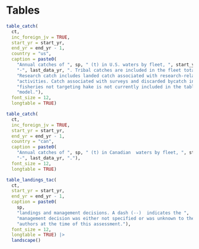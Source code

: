 \newpage

\rfoot{Tables}

# Tables {#sec:tables}

```r
table_catch(
  ct,
  inc_foreign_jv = TRUE,
  start_yr = start_yr,
  end_yr = end_yr - 1,
  country = "us",
  caption = paste0(
    "Annual catches of ", sp, " (t) in U.S. waters by fleet, ", start_yr,
    "-", last_data_yr, ". Tribal catches are included in the fleet totals. ",
    "Research catch includes landed catch associated with research-related ",
    "activities. Catch associated with surveys and discarded bycatch in ",
    "fisheries not targeting hake is not currently included in the table or ",
    "model."),
  font_size = 12,
  longtable = TRUE)
```

\clearpage

```r
table_catch(
  ct,
  inc_foreign_jv = TRUE,
  start_yr = start_yr,
  end_yr = end_yr - 1,
  country = "can",
  caption = paste0(
    "Annual catches of ", sp, " (t) in Canadian  waters by fleet, ", start_yr,
    "-", last_data_yr, "."),
  font_size = 12,
  longtable = TRUE)
```


```r
table_landings_tac(
  ct,
  start_yr = start_yr,
  end_yr = end_yr - 1,
  caption = paste0(
    sp,
    "landings and management decisions. A dash (--)  indicates the ",
    "management decision was either not specified or was unknown to the ",
    "authors at the time of this assessment."),
  font_size = 12,
  longtable = TRUE) |> 
  landscape()
```

<!-- ```{r main-sampling-history-table, results = "asis", echo = FALSE} -->
<!-- table_sampling_history( -->
<!--   sampling_history_df, -->
<!--   xcaption = paste0( -->
<!--     "Annual summary of U.S. and Canadian fishery sampling included in this ", -->
<!--     "stock assessment by fleet. Majority of values are reported as number of ", -->
<!--     "hauls but U.S. shore-based and Canadian shoreside fleets are reported ", -->
<!--     "as the number of trips. A dash (--) indicates there was no sampled ", -->
<!--     "catch. The number of fish with otoliths sampled per haul has varied ", -->
<!--     "over time but is typically small."), -->
<!--   xlabel = "tab:main-sampling-history", -->
<!--   font.size = 8, -->
<!--   space.size = 10) -->
<!-- ``` -->
<!-- \clearpage -->

<!-- \begin{landscape} -->
<!-- \pagestyle{mylandscape} -->
<!-- \centering -->
<!-- ```{r main-us-cp-age-data-table, results = "asis", echo = FALSE} -->
<!-- make.us.age.data.table( -->
<!--   us_cp_age_df, -->
<!--   fleet = 1, -->
<!--   start_yr = end_yr - num_recent_yrs, -->
<!--   end_yr = last_data_yr, -->
<!--   xcaption = paste0( -->
<!--     "Recent age-proportion data used in the assessment for the U.S. ", -->
<!--     "Catcher-Processor fleet. Proportions are calculated from numbers of ", -->
<!--     "individuals in each age group. Age 15 is an accumulator group."), -->
<!--   xlabel = "tab:main-us-cp-age-data", -->
<!--   font.size = 10, -->
<!--   space.size = 11, -->
<!--   decimals = 2) -->
<!-- ``` -->

<!-- ```{r main-us-ms-data-table, results = "asis", echo = FALSE} -->
<!-- make.us.age.data.table( -->
<!--   us_ms_age_df, -->
<!--   fleet = 2, -->
<!--   start_yr = end_yr - num_recent_yrs, -->
<!--   end_yr = last_data_yr, -->
<!--   xcaption = paste0( -->
<!--     "Recent age-proportion data used in the assessment for the U.S. ", -->
<!--     "Mothership fleet. Proportions are calculated from numbers of ", -->
<!--     "individuals in each age group. Age 15 is an accumulator group."), -->
<!--   xlabel = "tab:main-us-ms-age-data", -->
<!--   font.size = 10, -->
<!--   space.size = 11, -->
<!--   decimals = 2) -->
<!-- ``` -->
<!-- \end{landscape} -->
<!-- \pagestyle{fancy} -->

<!-- \begin{landscape} -->
<!-- \pagestyle{mylandscape} -->
<!-- \centering -->
<!-- ```{r main-us-shore-age-data-table, results = "asis", echo = FALSE} -->
<!-- make.us.age.data.table( -->
<!--   us_ss_age_df, -->
<!--   fleet = 3, -->
<!--   start_yr = end_yr - num_recent_yrs, -->
<!--   end_yr = last_data_yr, -->
<!--   xcaption = paste0( -->
<!--     "Recent age-proportion data used in the assessment for the U.S. ", -->
<!--     "Shore-Based fleet. Proportions are calculated from numbers of ", -->
<!--     "individuals in each age group. Age 15 is an accumulator group."), -->
<!--   xlabel = "tab:main-us-shore-age-data", -->
<!--   font.size = 10, -->
<!--   space.size = 11, -->
<!--   decimals = 2) -->
<!-- ``` -->

<!-- ```{r main-can-shore-age-data-table, results = "asis", echo = FALSE} -->
<!-- make.can.age.data.table( -->
<!--   can_ages_lst, -->
<!--   can_ss_num_fish, -->
<!--   fleet = 1, -->
<!--   start_yr = end_yr - num_recent_yrs, -->
<!--   end_yr = last_data_yr, -->
<!--   xcaption = paste0( -->
<!--     "Recent age-proportion data used in the assessment for the Canadian ", -->
<!--     "Shoreside fleet. Proportions are calculated from numbers of individuals ", -->
<!--     "in each age group. Age 15 is an accumulator group."), -->
<!--   xlabel = "tab:main-can-shore-age-data", -->
<!--   font.size = 10, -->
<!--   space.size = 11, -->
<!--   decimals = 2) -->
<!-- ``` -->
<!-- \end{landscape} -->
<!-- \pagestyle{fancy} -->

<!-- \begin{landscape} -->
<!-- \pagestyle{mylandscape} -->
<!-- \centering -->
<!-- ```{r main-can-ft-age-data-table, results = "asis", echo = FALSE} -->
<!-- make.can.age.data.table( -->
<!--   can_ages_lst, -->
<!--   can_ft_num_fish, -->
<!--   fleet = 2, -->
<!--   start_yr = end_yr - num_recent_yrs, -->
<!--   end_yr = last_data_yr, -->
<!--   xcaption = paste0( -->
<!--     "Recent age-proportion data used in the assessment for the Canadian ", -->
<!--     "freezer-trawler fleet. Proportions are calculated from numbers of ", -->
<!--     "individuals in each age group. Age 15 is an accumulator group."), -->
<!--   xlabel = "tab:main-can-ft-age-data", -->
<!--   font.size = 10, -->
<!--   space.size = 11, -->
<!--   decimals = 2) -->
<!-- ``` -->

<!-- \clearpage -->

<!-- ```{r main-all-age-data-fishery-table, results = "asis", echo = FALSE} -->
<!-- make.input.age.data.table( -->
<!--   base_model, -->
<!--   fleet = 1, -->
<!--   start_yr = start_yr_age_comps, -->
<!--   end_yr = last_data_yr, -->
<!--   csv.dir = output_csv_dir, -->
<!--   xcaption = paste0( -->
<!--     "Aggregated fishery age-proportion data used in the base model. ", -->
<!--     "Proportions are calculated from numbers of individuals in each age ", -->
<!--     "group where the contributions from each fleet are weighted by the ", -->
<!--     "catch in that fleet. Sample sizes are sum of hauls and trips from ", -->
<!--     "individual fleets (shown in preceding tables) as described in ", -->
<!--     "Section~\\@ref(sec:data-fishery-biological-data). Age 15 is an ", -->
<!--     "accumulator group for comparing observed and expected proportions."), -->
<!--   xlabel = "tab:main-all-age-data-fishery", -->
<!--   font.size = 10, -->
<!--   space.size = 11, -->
<!--   decimals = 2) -->
<!-- ``` -->
<!-- \end{landscape} -->
<!-- \pagestyle{fancy} -->
<!-- \clearpage -->

<!-- \begin{landscape} -->
<!-- \pagestyle{mylandscape} -->
<!-- \centering -->
<!-- ```{r main-all-age-survey-table, results = "asis", echo = FALSE} -->
<!-- make.input.age.data.table( -->
<!--   base_model, -->
<!--   fleet = 2, -->
<!--   start_yr = survey_start_yr, -->
<!--   end_yr = survey_end_yr, -->
<!--   csv.dir = output_csv_dir, -->
<!--   xcaption = paste0( -->
<!--     "Survey age-proportion data used in the base model. Proportions are ", -->
<!--     "calculated from numbers of individuals in each age group. Age 15 is an ", -->
<!--     "accumulator group."), -->
<!--   xlabel = "tab:main-all-age-data-survey", -->
<!--   font.size = 10, -->
<!--   space.size = 11, -->
<!--   decimals = 2) -->
<!-- ``` -->
<!-- \end{landscape} -->
<!-- \pagestyle{fancy} -->

<!-- ```{r main-survey-history-table, results = "asis", echo = FALSE} -->
<!-- make.survey.history.table( -->
<!--   survey_history_df, -->
<!--   base_model$dat$CPUE, -->
<!--   digits = 3, -->
<!--   xcaption = paste0( -->
<!--     "Summary of the acoustic surveys from ", survey_start_yr, " to ", -->
<!--     survey_end_yr, "."), -->
<!--   xlabel = "tab:main-survey-history", -->
<!--   font.size = 10, -->
<!--   space.size = 11) -->
<!-- ``` -->

<!-- ```{r main-survey-by-country-table, results = "asis", echo = FALSE} -->
<!-- make.survey.by.country.table( -->
<!--   survey_by_country_df, -->
<!--   digits = 3, -->
<!--   xcaption = paste0( -->
<!--     "Summary of the acoustic survey age-2+ biomass attributed to each ", -->
<!--     "country."), -->
<!--   xlabel = "tab:main-survey-by-country", -->
<!--   font.size = 10, -->
<!--   space.size = 12) -->
<!-- ``` -->


<!-- ```{r main-maturity-ogives-table, results = "asis", echo = FALSE} -->
<!-- make.maturity.ogives.table( -->
<!--   maturity.ogives, -->
<!--   xcaption = paste0( -->
<!--     "Information on maturity and fecundity used in this assessment as shown ", -->
<!--     "in Figure~\\@ref(fig:main-maturity). The sample sizes refer to the ", -->
<!--     "subset of samples in Table~\\@ref(tab:main-ovaries) for which age ", -->
<!--     "readings and histological estimates of maturity have been completed. ", -->
<!--     "The mean weight (kg) is based on a much larger set of samples. Mean ", -->
<!--     "fecundity is the product of maturity and mean weight but note that ", -->
<!--     "year-specific fecundities from ", start_yr_age_comps, "--", last_data_yr, -->
<!--     " were used in the stock assessment. The values reported for ages 15 ", -->
<!--     "and above represent the average across all samples in this range."), -->
<!--   xlabel = "tab:main-ogives", -->
<!--   font.size = 10, -->
<!--   space.size = 11) -->
<!-- ``` -->

<!-- ```{r main-ovaries-table, results = "asis", echo = FALSE} -->
<!-- make.maturity.samples.table( -->
<!--   ovary_samples_df, -->
<!--   xcaption = paste0( -->
<!--     "Number of ", sp, " ovaries collected for histological analysis. The ", -->
<!--     "maturity ogive was determined from a subset of these samples (up to ", -->
<!--     "and including 2017; @JTC2018).", -->
<!--   xlabel = "tab:main-ovaries", -->
<!--   font.size = 10, -->
<!--   space.size = 11) -->
<!-- ``` -->
<!-- \clearpage -->

<!-- ```{r main-parameters-estimated-summary-table, results = "asis", echo = FALSE} -->
<!-- table_param_est_bounds( -->
<!--   base_model, -->
<!--   start.rec.dev.yr = recruit_dev_start_yr, -->
<!--   end.rec.dev.yr = end_yr - 1, -->
<!--   digits = 2, -->
<!--   xcaption = paste0( -->
<!--     "Summary of estimated model parameters and priors in the base model. ", -->
<!--     "The beta prior is parameterized with a mean and standard deviation. ", -->
<!--     "The lognormal prior is parameterized with the median and standard ", -->
<!--     "deviation in log space."), -->
<!--   xlabel = "tab:main-params-est-summary", -->
<!--   font.size = 10, -->
<!--   space.size = 11) -->
<!-- ``` -->

<!-- \clearpage -->

<!-- ```{r main-assessment-changes-table, results = "asis", echo = FALSE} -->
<!-- make.assessment.changes.table( -->
<!--   assess_changes_df, -->
<!--   xcaption = paste0( -->
<!--     "Annual changes in the modeling framework used to assess ", sp, " since ", -->
<!--     "2011. Methods used to weight the age-composition data (Comp Method), ", -->
<!--     "i.e., McAllister-Ianelli (MI) and Dirichlet-multinomial (D-M) ", -->
<!--     "approaches, are explained in the main text. The MCMC column gives the ", -->
<!--     "number of Markov chain Monte Carlo samples used to describe model ", -->
<!--     "results and produce statistical inference."), -->
<!--   xlabel = "tab:main-assessment-changes", -->
<!--   font.size = 10, -->
<!--   space.size = 11) -->
<!-- ``` -->
<!-- \clearpage -->

<!-- \begin{landscape} -->
<!-- \pagestyle{mylandscape} -->
<!-- \centering -->
<!-- ```{r main-est-numbers-at-age-table, results = "asis", echo = FALSE} -->
<!-- atage_table( -->
<!--   base_model, -->
<!--   table_type = 1, -->
<!--   end_yr = end_yr, -->
<!--   xcaption = paste0( -->
<!--     "Estimated numbers-at-age at the beginning of the year from the base ", -->
<!--     "model (posterior medians; million)."), -->
<!--   xlabel = "tab:main-est-numbers-at-age", -->
<!--   font_size = 9, -->
<!--   space_size = 10) -->
<!-- ``` -->
<!-- \end{landscape} -->
<!-- \pagestyle{fancy} -->
<!-- \clearpage -->

<!-- \begin{landscape} -->
<!-- \pagestyle{mylandscape} -->
<!-- \centering -->
<!-- ```{r main-est-biomass-at-age-table, results = "asis", echo = FALSE} -->
<!-- atage_table( -->
<!--   base_model, -->
<!--   table_type = 5, -->
<!--   end_yr = end_yr, -->
<!--   xcaption = paste0( -->
<!--     "Estimated total biomass-at-age at the beginning of the year from the ", -->
<!--     "base model (posterior medians; thousand t)."), -->
<!--   xlabel = "tab:main-est-biomass-at-age", -->
<!--   font_size = 9, -->
<!--   space_size = 10) -->
<!-- ``` -->
<!-- \end{landscape} -->
<!-- \pagestyle{fancy} -->

<!-- \begin{landscape} -->
<!-- \pagestyle{mylandscape} -->
<!-- \centering -->
<!-- ```{r main-est-exp-rate-at-age-table, results = "asis", echo = FALSE} -->
<!-- atage_table( -->
<!--   base_model, -->
<!--   table_type = 2, -->
<!--   end_yr = end_yr - 1, -->
<!--   digits = 2, -->
<!--   xcaption = paste0( -->
<!--     "Estimated exploitation-fraction-at-age (catch-at-age divided by ", -->
<!--     "biomass-at-age at the beginning of the year) presented as a percentage ", -->
<!--     "for each year from the base model (posterior medians; percentage of ", -->
<!--     "age class removed by fishing)."), -->
<!--   xlabel = "tab:main-est-exp-rate-at-age", -->
<!--   font_size = 9, -->
<!--   space_size = 10) -->
<!-- ``` -->
<!-- \end{landscape} -->
<!-- \pagestyle{fancy} -->

<!-- \begin{landscape} -->
<!-- \pagestyle{mylandscape} -->
<!-- \centering -->
<!-- ```{r main-est-catch-at-age-table, results = "asis", echo = FALSE} -->
<!-- atage_table( -->
<!--   base_model, -->
<!--   table_type = 3, -->
<!--   end_yr = end_yr - 1, -->
<!--   xcaption = paste0( -->
<!--     "Estimated catch-at-age in numbers for each year from the base model ", -->
<!--     "(posterior medians; thousands)."), -->
<!--   xlabel = "tab:main-est-catch-at-age", -->
<!--   font_size = 6, -->
<!--   space_size = 7) -->
<!-- ``` -->
<!-- \end{landscape} -->
<!-- \pagestyle{fancy} -->

<!-- \begin{landscape} -->
<!-- \pagestyle{mylandscape} -->
<!-- \centering -->
<!-- ```{r main-est-catch-at-age-biomass-table, results = "asis", echo = FALSE} -->
<!-- atage_table( -->
<!--   base_model, -->
<!--   table_type = 4, -->
<!--   end_yr = end_yr - 1, -->
<!--   xcaption = paste0( -->
<!--     "Estimated catch-at-age in total biomass for each year from the base ", -->
<!--     "model (posterior medians; t)."), -->
<!--   xlabel = "tab:main-est-catch-at-age-biomass", -->
<!--   font_size = 6, -->
<!--   space_size = 7) -->
<!-- ``` -->
<!-- \end{landscape} -->
<!-- \pagestyle{fancy} -->

<!-- \begin{landscape} -->
<!-- \pagestyle{mylandscape} -->
<!-- \centering -->
<!-- ```{r main-cohort-effects-table, results = "asis", echo = FALSE} -->
<!-- cohort_table( -->
<!--   base_model, -->
<!--   end_yr = end_yr, -->
<!--   cohorts = c(1999, 2010, 2014, 2016), -->
<!--   # csv_dir = output_csv_dir, -->
<!--   xcaption = paste0( -->
<!--     "Calculations showing changes in biomass at each age due to natural ", -->
<!--     "mortality and fishing for recent strong cohorts. Start Biomass is the ", -->
<!--     "biomass at the beginning of the year, Catch Weight is the catch for ", -->
<!--     "the cohort for the year, M is the biomass attributed to natural ", -->
<!--     "mortality, and Surviving Biomass is what survives to the end of the ", -->
<!--     "year. Surviving Biomass does not equal the Start Biomass in the ", -->
<!--     "following year because the empirical weights-at-age change ", -->
<!--     "between years. Estimated quantities are posterior medians."), -->
<!--   xlabel = "tab:main-cohort-effects", -->
<!--   font_size = 7, -->
<!--   space_size = 8) -->
<!-- ``` -->
<!-- \end{landscape} -->
<!-- \pagestyle{fancy} -->
<!-- \clearpage -->

<!-- ```{r main-median-posterior-table, results = "asis", echo = FALSE} -->
<!-- make.median.posterior.table( -->
<!--   base_model, -->
<!--   start_yr = start_yr, -->
<!--   end_yr = end_yr, -->
<!--   digits = 1, -->
<!--   csv.dir = output_csv_dir, -->
<!--   xcaption = paste0( -->
<!--     "Time series of median posterior population estimates from the base ", -->
<!--     "model. Relative spawning biomass is spawning biomass relative to the ", -->
<!--     "unfished equilibrium ($\\Bzero$). Total biomass includes females and ", -->
<!--     "males of ages 0 and above. Age-2+ biomass includes females and males ", -->
<!--     "ages 2 and above. Exploitation fraction is total catch divided by ", -->
<!--     "total age-2+ biomass. Relative fishing intensity is ", -->
<!--     "(1-SPR)/(1-SPR\\subscr{40\\%}) such that values below 100\\% ", -->
<!--     "represent fishing below $\\Fforty$. A dash (--) indicates a quantity ", -->
<!--     "requiring ", end_yr, " catch which has not taken place yet."), -->
<!--   xlabel = "tab:main-median-posterior", -->
<!--   font.size = 9, -->
<!--   space.size = 10) -->
<!-- ``` -->

<!-- \clearpage -->

<!-- ```{r main-ci-posterior-table, results = "asis", echo = FALSE} -->
<!-- make.ci.posterior.table( -->
<!--   base_model, -->
<!--   start_yr = start_yr, -->
<!--   end_yr = end_yr, -->
<!--   digits = 1, -->
<!--   xcaption = paste0( -->
<!--     "Time-series of 95\\% posterior credibility intervals for the quantities ", -->
<!--     "shown in Table \\@ref(tab:main-median-posterior). A dash (--) indicates ", -->
<!--     "a quantity requiring ", end_yr, " catch which has not taken place yet."), -->
<!--   xlabel = "tab:main-ci-posterior", -->
<!--   font.size = 8, -->
<!--   space.size = 9, -->
<!--   lower_col = "2.5%", -->
<!--   upper_col = "97.5%") -->
<!-- ``` -->

<!-- ```{r main-parameter-estimates, results = "asis", echo = FALSE} -->
<!-- table_param_est( -->
<!--   list(base_model, last_yr_base_model), -->
<!--   model_nms = c(base_model_name, last_yr_base_model_name), -->
<!--   end_yr = end_yr, -->
<!--   digits = 3, -->
<!--   rec_yrs = c(2010, 2014, 2016, 2020), -->
<!--   show_like = FALSE, -->
<!--   xcaption = -->
<!--     paste0( -->
<!--       "Select parameters, derived quantities, and reference point posterior ", -->
<!--       "median estimates for the (", end_yr, ") base model compared to the ", -->
<!--       "previous assessment's (", end_yr - 1, ") base model."), -->
<!--   xlabel = "tab:main-parameter-estimates", -->
<!--   font_size = 10, -->
<!--   space_size = 11) -->
<!-- ``` -->

<!-- ```{r main-reference-points-table, results = "asis", echo = FALSE} -->
<!-- table_reference_points.old( -->
<!--   base_model, -->
<!--   xcaption = paste0( -->
<!--     "Summary of median and 95\\% credibility intervals of equilibrium ", -->
<!--     "conceptual reference points for the base assessment model. ", -->
<!--     "Equilibrium reference points were computed using 1975--", end_yr - 1, -->
<!--     " averages for mean weight-at-age and baseline selectivity-at-age ", -->
<!--     "(1966--1990; prior to time-varying deviations.)"), -->
<!--   xlabel = "tab:main-reference-points", -->
<!--   font.size = 10, -->
<!--   space.size = 11, -->
<!--   placement = "h") -->
<!-- ``` -->

<!-- \clearpage -->

<!-- ```{r main-biomass-table, results = "asis", echo = FALSE} -->
<!-- table_decision( -->
<!--   base_model, -->
<!--   xcaption = paste0( -->
<!--       "Forecast quantiles of ", sp, "relative spawning biomass at the ", -->
<!--       "beginning of the year. Catch alternatives are based on: constant ", -->
<!--       "catches (rows ", ct_constant_str, "), including catch similar to ", -->
<!--       min(forecast_yrs_extra) - 1," (row~", letters[ct_actual_ind], -->
<!--       ") and to the TAC from ", min(forecast_yrs_extra) - 1," (row~", -->
<!--       letters[ct_tac_ind], "); and non-constant catches that result in ", -->
<!--       "annual 10\\% declines in catch (rows ", ct_reduction_str, -->
<!--       "), median relative fishing intensity of 100\\% (row ", -->
<!--       letters[ct_spr100_ind], "), median catch estimated via the default ", -->
<!--       "harvest policy (\\Ffortyten, row~", letters[ct_default_policy_ind], -->
<!--       "), and the fishing intensity that results in the median projected ", -->
<!--       "catch remaining the same in ", min(forecast_yrs_extra), " and ", -->
<!--       min(forecast_yrs_extra) + 1, " (row~", letters[ct_stable_ind], ")."), -->
<!--   xlabel = "tab:main-decisions-biomass", -->
<!--   font.size = 11, -->
<!--   space.size = 12, -->
<!--   type = "biomass", -->
<!--   placement = "tbp") -->
<!-- ``` -->

<!-- \clearpage -->

<!-- ```{r main-decisions-spr-table, results = "asis", echo = FALSE} -->
<!-- table_decision( -->
<!--   base_model, -->
<!--   xcaption = paste0( -->
<!--     "Forecast quantiles of ", sp, " relative fishing intensity ", -->
<!--     "(1-SPR)/(1-SPR\\subscr{40\\%}), expressed as a proportion, for the ", -->
<!--     min(forecast_yrs), "--", max(forecast_yrs) - 1, " catch alternatives ", -->
<!--     "presented in Table~\\@ref(tab:main-decisions-biomass). Values greater ", -->
<!--     "than 1 indicate relative fishing intensities greater than the ", -->
<!--     "$\\Fforty$ harvest policy calculated using baseline selectivity."), -->
<!--   xlabel = "tab:main-decisions-spr", -->
<!--   font.size = 11, -->
<!--   space.size = 12, -->
<!--   type = "spr", -->
<!--   placement = "tbp") -->
<!-- ``` -->

<!-- \clearpage -->

<!-- ```{r main-risk-forecast-year-1-table, results = "asis", echo = FALSE} -->
<!-- # Index in model$risks to use, e.g. 1 means forecast year 2 compared to -->
<!-- # forecast year 1 -->
<!-- table_risk( -->
<!--   base_model, -->
<!--   forecast_yrs, -->
<!--   index = 1, -->
<!--   xcaption = paste0( -->
<!--     "Probabilities related to spawning biomass, relative fishing intensity, " -->
<!--     "and the ", end_yr + 1, " default harvest policy catch for alternative ", -->
<!--     end_yr, " catch options (catch options explained in ", -->
<!--     "Table~\\@ref(tab:main-decisions-biomass))."), -->
<!--   xlabel = "tab:main-risk-year-1", -->
<!--   font.size = 11, -->
<!--   space.size = 13, -->
<!--   catch_col_width_cm = 1.9) -->
<!-- ``` -->

<!-- ```{r main-risk-forecast-year-2-table, results = "asis", echo = FALSE} -->
<!-- # Index in model$risks to use, e.g. 1 means forecast year 2 compared to -->
<!-- # forecast year 1 -->
<!-- table_risk( -->
<!--   base_model, -->
<!--   forecast_yrs, -->
<!--   index = 2, -->
<!--   xcaption = paste0( -->
<!--     "Probabilities related to spawning biomass, relative fishing intensity, ", -->
<!--     "and the ", end_yr + 2, " default harvest policy catch for alternative ", -->
<!--     end_yr + 1, " catch options, given the ", end_yr, " catch level shown ", -->
<!--     "in Table~\\@ref(tab:main-risk-year-1) (catch options explained in ", -->
<!--     "Table~\\@ref(tab:main-decisions-biomass))."), -->
<!--   xlabel = "tab:main-risk-year-2", -->
<!--   font.size = 11, -->
<!--   space.size = 13, -->
<!--   catch_col_width_cm = 1.9) -->
<!-- ``` -->

<!-- ```{r main-risk-forecast-year-3-table, results = "asis", echo = FALSE} -->
<!-- # Index in model$risks to use, e.g. 1 means forecast year 2 compared to -->
<!-- # forecast year 1 -->
<!-- table_risk( -->
<!--   base_model, -->
<!--   forecast_yrs, -->
<!--   index = 3, -->
<!--   xcaption = paste0( -->
<!--     "Probabilities related to spawning biomass, relative fishing intensity, ", -->
<!--     "and the ", end_yr + 3, " default harvest policy catch for alternative ", -->
<!--     end_yr + 2, " catch options, given the ", end_yr, " and ", end_yr + 1, -->
<!--     " catch levels shown in Tables~\\@ref(tab:main-risk-year-1) and~", -->
<!--     "\\@ref(tab:main-risk-year-2) (catch options explained in Table~", -->
<!--     "\\@ref(tab:main-decisions-biomass))."), -->
<!--   xlabel = "tab:main-risk-year-3", -->
<!--   font.size = 11, -->
<!--   space.size = 13, -->
<!--   catch_col_width_cm = 1.9) -->
<!-- ``` -->

<!-- \clearpage -->

<!-- \begin{landscape} -->
<!-- \pagestyle{mylandscape} -->
<!-- \centering -->
<!-- ```{r main-parameter-estimates-sens-1, results = "asis", echo = FALSE} -->
<!-- table_param_est( -->
<!--   sens_models[[1]], -->
<!--   model_nms = sens_models_names[[1]], -->
<!--   end_yr = end_yr, -->
<!--   digits = 3, -->
<!--   xcaption = paste0( -->
<!--     "Posterior medians for select parameters, derived quantities, reference ", -->
<!--     "points, and negative log likelihoods for the base model and some ", -->
<!--     "sensitivity runs (described in ", -->
<!--     "Section~\\@ref(sec:assessment-sensitivity-analyses)). A dash (--) ", -->
<!--     "indicates that the parameter or derived quantity was not estimated in ", -->
<!--     "the model."), -->
<!--   xlabel = "tab:main-parameter-estimates-sens-1", -->
<!--   font_size = 9, -->
<!--   space_size = 10, -->
<!--   rec_yrs = c(2010, 2014, 2016, 2020)) -->
<!-- ``` -->

<!-- ```{r main-parameter-estimates-sens-2, results = "asis", echo = FALSE} -->
<!-- table_param_est( -->
<!--   sens_models[[2]], -->
<!--   model_nms = sens_models_names[[2]], -->
<!--   end_yr = end_yr, -->
<!--   digits = 3, -->
<!--   xcaption = paste0( -->
<!--     "Posterior medians for select parameters, derived quantities, reference ", -->
<!--     "points, and negative log likelihoods for the base model and further ", -->
<!--     "sensitivity runs (described in ", -->
<!--     "Section~\\@ref(sec:assessment-sensitivity-analyses)). A dash (--) ", -->
<!--     "indicates that the parameter or derived quantity was not estimated in ", -->
<!--     "the model."), -->
<!--   xlabel = "tab:main-parameter-estimates-sens-2", -->
<!--   font_size = 9, -->
<!--   space_size = 11, -->
<!--   rec_yrs = c(2010, 2014, 2016, 2020)) -->
<!-- ``` -->

<!-- ```{r main-parameter-estimates-sens-3, results = "asis", echo = FALSE} -->
<!-- table_param_est( -->
<!--   sens_models[[3]], -->
<!--   model_nms = sens_models_names[[3]], -->
<!--   end_yr = end_yr, -->
<!--   digits = 3, -->
<!--   xcaption = paste0( -->
<!--     "Posterior medians for select parameters, derived quantities, reference ", -->
<!--     "points, and negative log likelihoods for the base model and further ", -->
<!--     "sensitivity runs (described in ", -->
<!--     "Section~\\@ref(sec:assessment-sensitivity-analyses)). A dash (--) ", -->
<!--     "indicates that the parameter or derived quantity was not estimated in ", -->
<!--     "the model."), -->
<!--   xlabel = "tab:main-parameter-estimates-sens-3", -->
<!--   font_size = 9, -->
<!--   space_size = 11, -->
<!--   rec_yrs = c(2010, 2014, 2016, 2020)) -->
<!-- ``` -->

<!-- \end{landscape} -->
<!-- \pagestyle{fancy} -->

<!-- \clearpage -->

<!-- ```{r main-parameter-estimates-retro, results = "asis", echo = FALSE} -->
<!-- table_param_est( -->
<!--   retro_lst, -->
<!--   model_nms = retro_model_nms, -->
<!--   end_yr = end_yr, -->
<!--   digits = 3, -->
<!--   rec_yrs = c(2010, 2014, 2016, 2020), -->
<!--   xcaption = paste0( -->
<!--     "Posterior medians from the base model for select parameters, derived ", -->
<!--     "quantities, reference point estimates, and negative log likelihoods ", -->
<!--     "for retrospective analyses. Some values are implied since they occur ", -->
<!--     "after the ending year of the respective retrospective analysis. A ", -->
<!--     "dash (--) indicates that the parameter or derived quantity was not ", -->
<!--     "output by the model."), -->
<!--   xlabel = "tab:main-parameter-estimates-retro", -->
<!--   font_size = 10, -->
<!--   space_size = 11) -->
<!-- ``` -->

<!-- \clearpage -->
